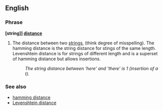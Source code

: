 ==English==
===Phrase===
'''[string]] [[distance]]'''

#{{computer science}} The distance between two [[string]]s, (think degree of misspelling). The hamming distance is the string distance for stings of the same length. Levenshtein distance is for strings of different length and is a superset of hamming distance but allows insertions.
#:''The string distance between 'here' and 'there' is 1 (insertion of a t).''

===See also===
*[[hamming distance]]
*[[Levenshtein distance]]